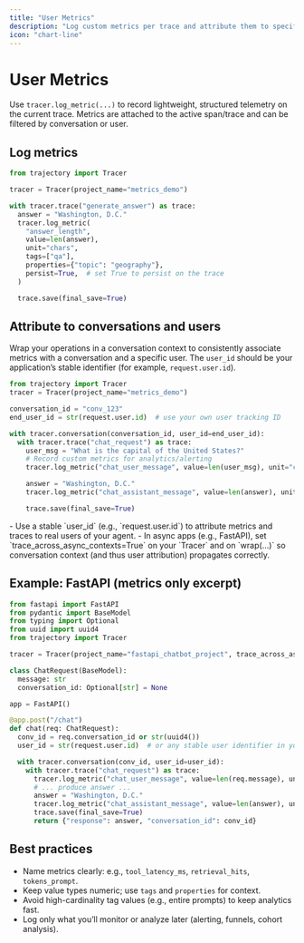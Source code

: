 ```yaml
---
title: "User Metrics"
description: "Log custom metrics per trace and attribute them to specific users"
icon: "chart-line"
---
```


# User Metrics

Use `tracer.log_metric(...)` to record lightweight, structured telemetry on the current trace. Metrics are attached to the active span/trace and can be filtered by conversation or user.

## Log metrics

```py title="basic_metrics.py"
from trajectory import Tracer

tracer = Tracer(project_name="metrics_demo")

with tracer.trace("generate_answer") as trace:
  answer = "Washington, D.C."
  tracer.log_metric(
    "answer_length",
    value=len(answer),
    unit="chars",
    tags=["qa"],
    properties={"topic": "geography"},
    persist=True,  # set True to persist on the trace
  )

  trace.save(final_save=True)
```

## Attribute to conversations and users

Wrap your operations in a conversation context to consistently associate metrics with a conversation and a specific user. The `user_id` should be your application’s stable identifier (for example, `request.user.id`).

```py title="attribute_to_user.py"
from trajectory import Tracer
tracer = Tracer(project_name="metrics_demo")

conversation_id = "conv_123"
end_user_id = str(request.user.id)  # use your own user tracking ID

with tracer.conversation(conversation_id, user_id=end_user_id):
  with tracer.trace("chat_request") as trace:
    user_msg = "What is the capital of the United States?"
    # Record custom metrics for analytics/alerting
    tracer.log_metric("chat_user_message", value=len(user_msg), unit="chars", tags=["chat"], persist=True)

    answer = "Washington, D.C."
    tracer.log_metric("chat_assistant_message", value=len(answer), unit="chars", tags=["chat"], persist=True)

    trace.save(final_save=True)
```

<Callout type="info">
- Use a stable `user_id` (e.g., `request.user.id`) to attribute metrics and traces to real users of your agent.
- In async apps (e.g., FastAPI), set `trace_across_async_contexts=True` on your `Tracer` and on `wrap(...)` so conversation context (and thus user attribution) propagates correctly.
</Callout>

## Example: FastAPI (metrics only excerpt)

```py title="fastapi_metrics.py"
from fastapi import FastAPI
from pydantic import BaseModel
from typing import Optional
from uuid import uuid4
from trajectory import Tracer

tracer = Tracer(project_name="fastapi_chatbot_project", trace_across_async_contexts=True)

class ChatRequest(BaseModel):
  message: str
  conversation_id: Optional[str] = None

app = FastAPI()

@app.post("/chat")
def chat(req: ChatRequest):
  conv_id = req.conversation_id or str(uuid4())
  user_id = str(request.user.id)  # or any stable user identifier in your system

  with tracer.conversation(conv_id, user_id=user_id):
    with tracer.trace("chat_request") as trace:
      tracer.log_metric("chat_user_message", value=len(req.message), unit="chars", tags=["chat"], persist=True)
      # ... produce answer ...
      answer = "Washington, D.C."
      tracer.log_metric("chat_assistant_message", value=len(answer), unit="chars", tags=["chat"], persist=True)
      trace.save(final_save=True)
      return {"response": answer, "conversation_id": conv_id}
```

## Best practices

- Name metrics clearly: e.g., `tool_latency_ms`, `retrieval_hits`, `tokens_prompt`.
- Keep value types numeric; use `tags` and `properties` for context.
- Avoid high-cardinality tag values (e.g., entire prompts) to keep analytics fast.
- Log only what you’ll monitor or analyze later (alerting, funnels, cohort analysis).